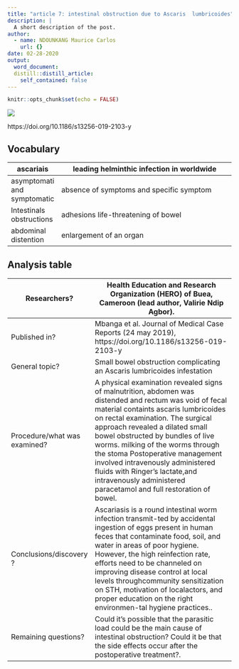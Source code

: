```yaml
---
title: "article 7: intestinal obstruction due to Ascaris  lumbricoides"
description: |
  A short description of the post.
author:
  - name: NDOUNKANG Maurice Carlos
    url: {}
date: 02-28-2020
output:
  word_document:
  distill::distill_article:
    self_contained: false
---
```


```r
knitr::opts_chunk$set(echo = FALSE)
```
![](image/Distended-small-bowel-obstructed-by-bundles-of-Ascaris-lumbricoides-worms.png)

https://doi.org/10.1186/s13256-019-2103-y

## Vocabulary

| ascariais                           |   leading helminthic infection in worldwide                                                                                                                                                                                                                                                                                                                                                   |
| -------------------------- | ------------------------------------------------------------------------------------------------------------------------------------------------------- |
| asymptomati and symptomatic                 | absence of symptoms and specific symptom                                                                                                                |
| Intestinals obstructions                    |adhesions life-threatening of bowel                                                                                                                                                                           |
| abdominal distention                       |enlargement of an organ                                                                                                                                 |
## Analysis table
                                                                                                                                                            
| Researchers?                                   | Health Education and Research Organization (HERO) of Buea, Cameroon (lead author, Valirie Ndip Agbor).                                                                                                                                                                                                                                                                                                                                                                                          |
| ---------------------------- | ------------------------------------------------------------------------------------------------------------------------------------------------------------------------------------------------------------------------------------------------------------------------------------------------------------------------------------------------------------------------------------------------------------------------------------------------------------------------------------------------------------------------------------------------------------------------------------------------------------------------------------------------------- |
| Published in?                                   | Mbanga et al. Journal of Medical Case Reports (24 may 2019),   https://doi.org/10.1186/s13256-019-2103-y                                                                                                                                                                                                                                                                                                                     |
| General topic?                                  | Small bowel obstruction complicating an Ascaris lumbricoides infestation                                                                                                                                                                                                                                                                                                     |
| Procedure/what was examined?                    | A physical  examination  revealed signs of malnutrition, abdomen was distended and rectum was void of fecal material containts ascaris lumbricoides on rectal examination. The surgical approach revealed a dilated small bowel obstructed by bundles of live worms. milking of the worms through the stoma Postoperative management involved intravenously administered fluids with Ringer’s lactate,and intravenously administered paracetamol and full restoration of bowel.                                                                                                                                                                                                                                                                                                                                                                                                                                           |
| Conclusions/discovery ?                         | Ascariasis is a round intestinal worm infection transmit-ted by accidental ingestion of eggs present in human feces that contaminate food, soil, and water in areas of poor hygiene. However,  the high reinfection rate, efforts need to be channeled on improving  disease  control  at  local  levels  throughcommunity sensitization on STH, motivation of localactors, and proper education on the right environmen-tal hygiene practices..                                                                                                                                                                                                                                                                                                                                                                       |
| Remaining questions?                           | Could it's possible that the parasitic load could be the main cause of intestinal obstruction? Could it be that the side effects occur after the postoperative treatment?.                                                                                                                                                                                                                                                                                                                                                                                                                                                                                                                                     |
